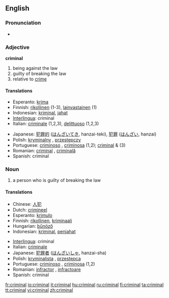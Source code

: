 ==English==

===Pronunciation===
*{{audio|en-us-criminal.ogg|Audio (US)}}


===Adjective===
'''criminal''' {{notcomp}}

# being against the law
# guilty of breaking the law
# relative to [[crime]]

====Translations====
{{top}}
*Esperanto: [[krima]]
*Finnish: [[rikollinen]] (1-3), [[lainvastainen]] (1)
*Indonesian: [[kriminal]], [[jahat]]
*[[Interlingua]]: criminal
*Italian: [[criminale]] (1,2,3), [[delittuoso]] (1,2,3)
{{mid}}
*Japanese: [[犯罪的]] ([[はんざいてき]], hanzai-teki), [[犯罪]] ([[はんざい]], hanzai)
*Polish: [[kryminalny]] {{m}}, [[przestępczy]] {{m}}
*Portuguese: [[criminoso]] {{m}}, [[criminosa]] {{f}} (1,2); [[criminal]] {{m}} & {{f}} (3)
*Romanian: [[criminal]] {{m}}, [[criminală]] {{f}}
*Spanish: criminal
{{bottom}}

===Noun===
{{en-noun}}

# a person who is guilty of breaking the law

====Translations====
{{top}}
*Chinese: [[人犯]]
*Dutch: [[crimineel]]
*Esperanto: [[krimulo]]
*Finnish: [[rikollinen]], [[kriminaali]]
*Hungarian: [[bűnöző]]
*Indonesian: [[kriminal]], [[jahat|penjahat]]
{{mid}}
*[[Interlingua]]: criminal
*Italian: [[criminale]]
*Japanese: [[犯罪者]] ([[はんざいしゃ]], hanzai-sha)
*Polish: [[kryminalista]] {{m}}, [[przestępca]] {{m}}
*Portuguese: [[criminoso]] {{m}}, [[criminosa]] {{f}} (1,2)
*Romanian: [[infractor]] {{m}}, [[infractoare]] {{f}} 
*Spanish: criminal
{{bottom}}

[[fr:criminal]]
[[io:criminal]]
[[it:criminal]]
[[hu:criminal]]
[[ru:criminal]]
[[fi:criminal]]
[[ta:criminal]]
[[tt:criminal]]
[[vi:criminal]]
[[zh:criminal]]